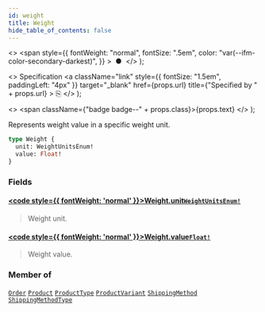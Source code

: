 ```yaml
---
id: weight
title: Weight
hide_table_of_contents: false
---
```


  <>
    <span
      style={{
        fontWeight: "normal",
        fontSize: ".5em",
        color: "var(--ifm-color-secondary-darkest)",
      }}
    >
      &nbsp;●&nbsp;
    </span>
  </>
);

  <>
    Specification
    <a
      className="link"
      style={{ fontSize: "1.5em", paddingLeft: "4px" }}
      target="\_blank"
      href={props.url}
      title={"Specified by " + props.url}
    >
      ⎘
    </a>
  </>
);

  <>
    <span className={"badge badge--" + props.class}>{props.text}</span>
  </>
);

Represents weight value in a specific weight unit.

```graphql
type Weight {
  unit: WeightUnitsEnum!
  value: Float!
}
```

### Fields

#### [<code style={{ fontWeight: 'normal' }}>Weight.<b>unit</b></code>](#)<Bullet />[`WeightUnitsEnum!`](../../../storefront/miscellaneous/enums/weight-units-enum) <Badge class="secondary" text="non-null"/> <Badge class="secondary" text="enum"/>

> Weight unit.

#### [<code style={{ fontWeight: 'normal' }}>Weight.<b>value</b></code>](#)<Bullet />[`Float!`](../../../storefront/miscellaneous/scalars/float) <Badge class="secondary" text="non-null"/> <Badge class="secondary" text="scalar"/>

> Weight value.

### Member of

[`Order`](../../../storefront/orders/objects/order) <Badge class="secondary" text="object"/><Bullet />[`Product`](../../../storefront/products/objects/product) <Badge class="secondary" text="object"/><Bullet />[`ProductType`](../../../storefront/products/objects/product-type) <Badge class="secondary" text="object"/><Bullet />[`ProductVariant`](../../../storefront/products/objects/product-variant) <Badge class="secondary" text="object"/><Bullet />[`ShippingMethod`](../../../storefront/shipping/objects/shipping-method) <Badge class="secondary" text="object"/><Bullet />[`ShippingMethodType`](../../../storefront/shipping/objects/shipping-method-type) <Badge class="secondary" text="object"/>
